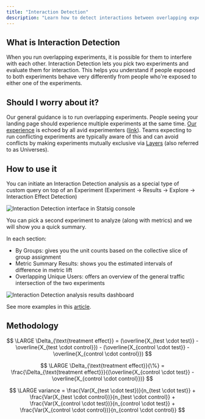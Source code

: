 ```yaml
---
title: "Interaction Detection"
description: "Learn how to detect interactions between overlapping experiments and understand their impact."
---
```



## What is Interaction Detection

When you run overlapping experiments, it is possible for them to interfere with each other. Interaction Detection lets you pick two experiments and evaluate them for interaction. This helps you understand if people exposed to both experiments behave very differently from people who're exposed to either one of the experiments.

## Should I worry about it?

Our general guidance is to run overlapping experiments. People seeing your landing page should experience multiple experiments at the same time. [Our experience](https://www.statsig.com/blog/embracing-overlapping-a-b-tests-and-the-danger-of-isolating-experiments) is echoed by all avid experimenters ([link](https://www.microsoft.com/en-us/research/articles/a-b-interactions-a-call-to-relax/)). Teams expecting to run conflicting experiments are typically aware of this and can avoid conflicts by making experiments mutually exclusive via [Layers](/layers) (also referred to as Universes).

## How to use it

You can initiate an Interaction Detection analysis as a special type of custom query on top of an Experiment (Experiment ->  Results -> Explore -> Interaction Effect Detection)

![Interaction Detection interface in Statsig console](https://graphite-user-uploaded-assets-prod.s3.amazonaws.com/jZMgd0DwQQ1ecgiZmsNS/b49e62b2-ba95-4db3-8d5a-3ce3f08b620d.png)

 You can pick a second experiment to analyze (along with metrics) and we will show you a quick summary.

In each section:

- By Groups: gives you the unit counts based on the collective slice of group assignment
- Metric Summary Results: shows you the estimated intervals of difference in metric lift
- Overlapping Unique Users: offers an overview of the general traffic intersection of the two experiments

![Interaction Detection analysis results dashboard](https://github.com/user-attachments/assets/ebbb4383-8abe-4b9b-9132-fb543e6b33ac)

See more examples in this [article](https://www.statsig.com/blog/interaction-effect-detection).

## Methodology

$$
\LARGE
\Delta_{\text{treatment effect}} = (\overline{X_{test \cdot test}} - \overline{X_{test \cdot control}}) - (\overline{X_{control \cdot test}} - \overline{X_{control \cdot control}})
$$

$$
\LARGE
\Delta_{\text{treatment effect}}{\%} = \frac{\Delta_{\text{treatment effect}}}{(\overline{X_{control \cdot test}} - \overline{X_{control \cdot control}})}
$$

$$
\LARGE
variance = \frac{Var(X_{test \cdot test})}{n_{test \cdot test}} + \frac{Var(X_{test \cdot control})}{n_{test \cdot control}} + \frac{Var(X_{control \cdot test})}{n_{control \cdot test}} + \frac{Var(X_{control \cdot control})}{n_{control \cdot control}}
$$
